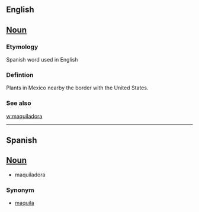 ==English==

==[[Noun]]==

===Etymology===
Spanish word used in English

===Defintion===

Plants in Mexico nearby the border with the United States.

===See also===
[[w:maquiladora]]

-----

==Spanish==
==[[Noun]]==
*maquiladora
===Synonym===
*[[maquila]]